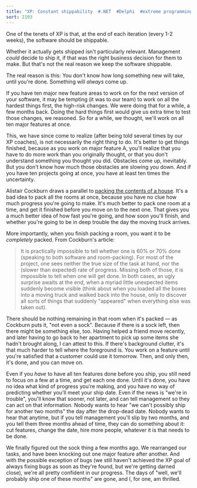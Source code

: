 ```yaml
---
title: "XP: Constant shippability  #.NET  #Delphi  #extreme programming"
sort: 2193
---
```

<p>One of the tenets of XP is that, at the end of each iteration (every 1-2 weeks), the software should be shippable.</p>
<p>Whether it actually gets shipped isn't particularly relevant. Management <em>could</em> decide to ship it, if that was the right business decision for them to make. But that's not the real reason we keep the software shippable.</p>
<p>The real reason is this: You don't know how long something new will take, until you're done. Something will <em>always</em> come up.</p>
<p>If you have ten major new feature areas to work on for the next version of your software, it may be tempting (it was to our team) to work on all the hardest things first, the high-risk changes. We were doing that for a while, a few months back. Doing the hard things first would give us extra time to test those changes, we reasoned. So for a while, we thought, we'll work on all ten major features at once.</p>
<p>This, we have since come to realize (after being told several times by our XP coaches), is not necessarily the right thing to do. It's better to get things finished, because as you work on major feature A, you'll realize that you have to do more work than you originally thought, or that you don't understand something you thought you did. Obstacles come up, inevitably. But you don't know how much those obstacles are slowing you down. And if you have ten projects going at once, you have at least ten times the uncertainty.</p>
<p>Alistair Cockburn draws a parallel to <a href="http://alistair.cockburn.us/crystal/articles/evabc/earnedvalueandburncharts.htm">packing the contents of a house</a>. It's a bad idea to pack all the rooms at once, because you have no clue how much progress you're going to make. It's much better to pack one room at a time, and get it finished before you move on to the next one. That gives you a much better idea of how fast you're going, and how soon you'll finish, and whether you're going to be in deep trouble the day the moving truck arrives.</p>
<p>More importantly, when you finish packing a room, you want it to be <em>completely</em> packed. From Cockburn's article:</p>

> It is practically impossible to tell whether one is 60% or 70% done (speaking to both software and room-packing). For most of the project, one sees neither the true size of the task at hand, nor the (slower than expected) rate of progress. Missing both of those, it is impossible to tell when one will get done. In both cases, an ugly surprise awaits at the end, when a myriad little unexpected items suddenly become visible (think about when you loaded all the boxes into a moving truck and walked back into the house, only to discover all sorts of things that suddenly "appeared" when everything else was taken out).

<p>There should be nothing remaining in that room when it's packed &#8212; as Cockburn puts it, "not even a sock". Because if there is a sock left, then there might be something else, too. Having helped a friend move recently, and later having to go back to her apartment to pick up some items she hadn't brought along, I can attest to this. If there's background clutter, it's that much harder to tell where the foreground is. You work on a feature until you're satisfied that a customer could use it tomorrow. Then, and only then, it's done, and you can move on.</p>
<p>Even if you <em>have</em> to have all ten features done before you ship, you still need to focus on a few at a time, and get each one done. Until it's done, you have no idea what kind of progress you're making, and you have no way of predicting whether you'll meet your ship date. Even if the news is "we're in trouble", you'll know that sooner, not later, and can tell management so they can act on that information. Nobody wants to hear "we can't possibly ship for another two months" the day after the drop-dead date. Nobody wants to hear that anytime, but if you tell management you'll slip by two months, and you tell them three months ahead of time, they can do something about it: cut features, change the date, hire more people, whatever it is that needs to be done.</p>
<p>We finally figured out the sock thing a few months ago. We rearranged our tasks, and have been knocking out one major feature after another. And with the possible exception of bugs (we still haven't achieved the XP goal of always fixing bugs as soon as they're found, but we're getting darned close), we're all pretty confident in our progress. The days of "well, we'll probably ship one of these months" are gone, and I, for one, am thrilled.</p>
